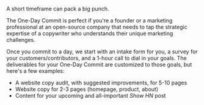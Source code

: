 A short timeframe can pack a big punch.

The One-Day Commit is perfect if you're a founder or a marketing professional at an open-source company that needs to tap the strategic expertise of a copywriter who understands their unique marketing challenges.

Once you commit to a day, we start with an intake form for you, a survey for your customers/contributors, and a 1-hour call to dial in your goals. The deliverables for your One-Day Commit are customized to those goals, but here's a few examples:

- A website copy audit, with suggested improvements, for 5-10 pages
- Website copy for 2-3 pages (homepage, product, about)
- Content for your upcoming and all-important *Show HN* post
